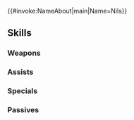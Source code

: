 {{#invoke:NameAbout|main|Name=Nils}}{{HeroPage Tabs}}
{{Hero Infobox
|Name=Nils
|Title=Bright Bard
|WeaponType=Blue Breath
|Origin=Fire Emblem: The Blazing Blade
|Gender=Male
|MoveType=Infantry
|actorJP=佐倉綾音
|actorEN=Khoi Dao
|artist=切符
|additionDate=February 17, 2020
|releaseDate=February 17, 2020
|poolDate=March 5, 2020
|poolRarities=5
|TagID=ニルス
|InternalID=487
|Properties=refresher,specRate_202208
|cv1=6
|cv2=1900110
|description=A young boy who travels with his older sister, Ninian. The charming sound of his flute's song has an energizing effect on those who hear it. Appears in Fire Emblem: The Blazing Blade.
}}
{{Stats Page
|Lv1HP=17|Lv1ATK=7|Lv1SPD=9|Lv1DEF=4|Lv1RES=6
|GRHP=65|GRATK=55|GRSPD=60|GRDEF=50|GRRES=45
}}
==Skills==
===Weapons===
{{Weapons Table
|weapon1=Fire Breath
|weapon1Default=1
|weapon1Unlock=1
|weapon2=Fire Breath+
|weapon2Default=2
|weapon2Unlock=2
|weapon3=Flametongue
|weapon3Default=4
|weapon3Unlock=3
|weapon4=Frost Breath
|weapon4Default=5
|weapon4Unlock=5
}}
===Assists===
{{Assists Table
|assist1=Play
|assist1Default=4
|assist1Unlock=3
}}
===Specials===
{{Specials Table
}}
===Passives===
{{Passives Table
|passiveA1=HP +3
|passiveA2=HP/Def 1
|passiveA3=HP/Def 2
|passiveA1Unlock=1
|passiveA2Unlock=2
|passiveA3Unlock=4
|passiveB1=Even Pulse Tie 1
|passiveB2=Even Pulse Tie 2
|passiveB3=Even Pulse Tie 3
|passiveB1Unlock=3
|passiveB2Unlock=4
|passiveB3Unlock=5
|passiveC1=Infantry Pulse 1
|passiveC2=Infantry Pulse 2
|passiveC3=Infantry Pulse 3
|passiveC1Unlock=3
|passiveC2Unlock=4
|passiveC3Unlock=5
}}
{{Heroes Navbox}}